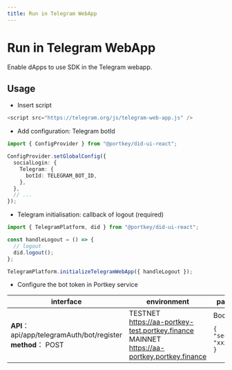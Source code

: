 ```yaml
---
title: Run in Telegram WebApp
---
```


# Run in Telegram WebApp

Enable dApps to use SDK in the Telegram webapp.

## Usage

- Insert script

```typescript
<script src="https://telegram.org/js/telegram-web-app.js" />
```

- Add configuration: Telegram botId

```typescript
import { ConfigProvider } from "@portkey/did-ui-react";

ConfigProvider.setGlobalConfig({
  socialLogin: {
    Telegram: {
      botId: TELEGRAM_BOT_ID,
    },
  },
  // ...
});
```

- Telegram initialisation: callback of logout (required)

```typescript
import { TelegramPlatform, did } from "@portkey/did-ui-react";

const handleLogout = () => {
  // logout
  did.logout();
};

TelegramPlatform.initializeTelegramWebApp({ handleLogout });
```

- Configure the bot token in Portkey service

| interface | environment | params |
| --- | --- | --- |
| **API**：api/app/telegramAuth/bot/register <br/> **method**： POST | TESTNET<br/>https://aa-portkey-test.portkey.finance<br/>MAINNET<br/>https://aa-portkey.portkey.finance | Body<br/><pre><code>{ "secret": "xxxxxx" }</code></pre> |
